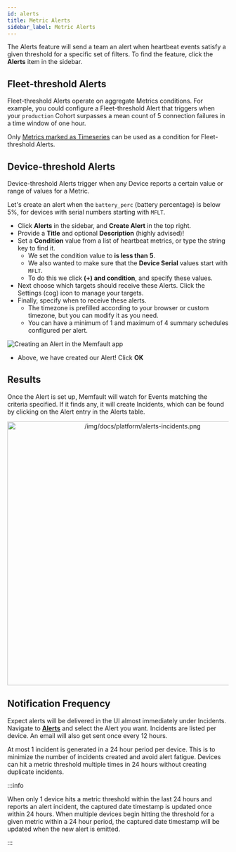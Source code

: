 ```yaml
---
id: alerts
title: Metric Alerts
sidebar_label: Metric Alerts
---
```


The Alerts feature will send a team an alert when heartbeat events satisfy a
given threshold for a specific set of filters. To find the feature, click the
**Alerts** item in the sidebar.

## Fleet-threshold Alerts

Fleet-threshold Alerts operate on aggregate Metrics conditions. For example, you
could configure a Fleet-threshold Alert that triggers when your `production`
Cohort surpasses a mean count of 5 connection failures in a time window of one
hour.

Only [Metrics marked as Timeseries](/docs/platform/metrics#timeseries) can be
used as a condition for Fleet-threshold Alerts.

## Device-threshold Alerts

Device-threshold Alerts trigger when any Device reports a certain value or range
of values for a Metric.

Let's create an alert when the `battery_perc` (battery percentage) is below 5%,
for devices with serial numbers starting with `MFLT`.

- Click **Alerts** in the sidebar, and **Create Alert** in the top right.
- Provide a **Title** and optional **Description** (highly advised)!
- Set a **Condition** value from a list of heartbeat metrics, or type the string
  key to find it.
  - We set the condition value to **is less than** **5**.
  - We also wanted to make sure that the **Device Serial** values start with
    `MFLT`.
  - To do this we click **(+) and condition**, and specify these values.
- Next choose which targets should receive these Alerts. Click the Settings
  (cog) icon to manage your targets.
- Finally, specify when to receive these alerts.
  - The timezone is prefilled according to your browser or custom timezone, but
    you can modify it as you need.
  - You can have a minimum of 1 and maximum of 4 summary schedules configured
    per alert.

![Creating an Alert in the Memfault app](/img/docs/platform/alerts-create.png)

- Above, we have created our Alert! Click **OK**

## Results

Once the Alert is set up, Memfault will watch for Events matching the criteria
specified. If it finds any, it will create Incidents, which can be found by
clicking on the Alert entry in the Alerts table.

<p align="center">
  <img
    width="600"
    src="/img/docs/platform/alerts-incidents.png"
    alt="/img/docs/platform/alerts-incidents.png"
  />
</p>

## Notification Frequency

Expect alerts will be delivered in the UI almost immediately under Incidents.
Navigate to
[**Alerts**](https://app.memfault.com/organizations/-/projects/-/alerts) and
select the Alert you want. Incidents are listed per device. An email will also
get sent once every 12 hours.

At most 1 incident is generated in a 24 hour period per device. This is to
minimize the number of incidents created and avoid alert fatigue. Devices can
hit a metric threshold multiple times in 24 hours without creating duplicate
incidents.

:::info

When only 1 device hits a metric threshold within the last 24 hours and reports
an alert incident, the captured date timestamp is updated once within 24 hours.
When multiple devices begin hitting the threshold for a given metric within a 24
hour period, the captured date timestamp will be updated when the new alert is
emitted.

:::
